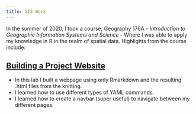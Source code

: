 ```yaml
---
title: GIS Work 
---
```


In the summer of 2020, I took a course, Geography 176A - *Introduction to Geographic Information Systems and Science* - Where I was able to apply my knowledge in R in the realm of spatial data. Highlights from the course include:


## [Building a Project Website](https://matthewbcoleman.github.io/)

- In this lab I built a webpage using only Rmarkdown and the resulting .html files from the knitting.
- I learned how to use different types of YAML commands.
- I learned how to create a navbar (super useful) to navigate between my different pages.
